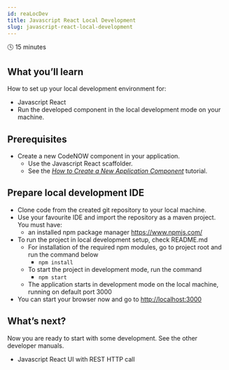 ```yaml
---
id: reaLocDev
title: Javascript React Local Development
slug: javascript-react-local-development
---
```


🕓 15 minutes 

## What you’ll learn

How to set up your local development environment for:
- Javascript React
- Run the developed component in the local development mode on your machine. 

## Prerequisites

- Create a new CodeNOW component in your application.
  - Use the Javascript React scaffolder.
  - See the *[How to Create a New Application Component](https://vitsestak.github.io/code_now/docs/admMan/creNewCom/)* tutorial.

## Prepare local development IDE

- Clone code from the created git repository to your local machine.
- Use your favourite IDE and import the repository as a maven project. You must have:
  - an installed npm package manager https://www.npmjs.com/
- To run the project in local development setup, check README.md
  - For installation of the required npm modules, go to project root and run the command below
    - ```npm install```
  - To start the project in development mode, run the command
    - ```npm start```
  - The application starts in development mode on the local machine, running on default port 3000
- You can start your browser now and go to [http://localhost:3000](http://localhost:3000)

## What’s next?

Now you are ready to start with some development. See the other developer manuals. 
- Javascript React UI with REST HTTP call
